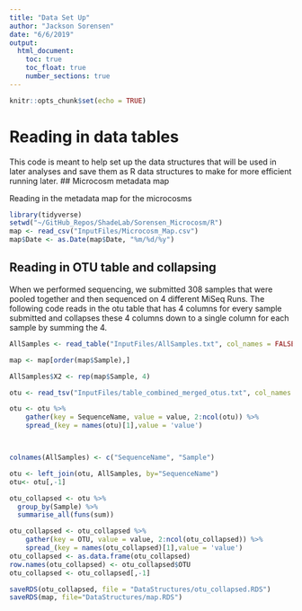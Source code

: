 ```yaml
---
title: "Data Set Up"
author: "Jackson Sorensen"
date: "6/6/2019"
output: 
  html_document:
    toc: true
    toc_float: true
    number_sections: true
---
```


```r
knitr::opts_chunk$set(echo = TRUE)
```
# Reading in data tables
This code is meant to help set up the data structures that will be used in later analyses and save them as R data structures to make for more efficient running later. 
## Microcosm metadata map

Reading in the metadata map for the microcosms

```r
library(tidyverse)
setwd("~/GitHub_Repos/ShadeLab/Sorensen_Microcosm/R")
map <- read_csv("InputFiles/Microcosm_Map.csv")
map$Date <- as.Date(map$Date, "%m/%d/%y")
```

## Reading in OTU table and collapsing
When we performed sequencing, we submitted 308 samples that were pooled together and then sequenced on 4 different MiSeq Runs. The following code reads in the otu table that has 4 columns for every sample submitted and collapses these 4 columns down to a single column for each sample by summing the 4. 
```r
AllSamples <- read_table("InputFiles/AllSamples.txt", col_names = FALSE)

map <- map[order(map$Sample),]

AllSamples$X2 <- rep(map$Sample, 4)

otu <- read_tsv("InputFiles/table_combined_merged_otus.txt", col_names = TRUE)

otu <- otu %>%
    gather(key = SequenceName, value = value, 2:ncol(otu)) %>% 
    spread_(key = names(otu)[1],value = 'value')



colnames(AllSamples) <- c("SequenceName", "Sample")

otu <- left_join(otu, AllSamples, by="SequenceName")
otu<- otu[,-1]

otu_collapsed <- otu %>% 
  group_by(Sample) %>%
  summarise_all(funs(sum))

otu_collapsed <- otu_collapsed %>%
    gather(key = OTU, value = value, 2:ncol(otu_collapsed)) %>% 
    spread_(key = names(otu_collapsed)[1],value = 'value')
otu_collapsed <- as.data.frame(otu_collapsed)
row.names(otu_collapsed) <- otu_collapsed$OTU
otu_collapsed <- otu_collapsed[,-1]

saveRDS(otu_collapsed, file = "DataStructures/otu_collapsed.RDS")
saveRDS(map, file="DataStructures/map.RDS")


```